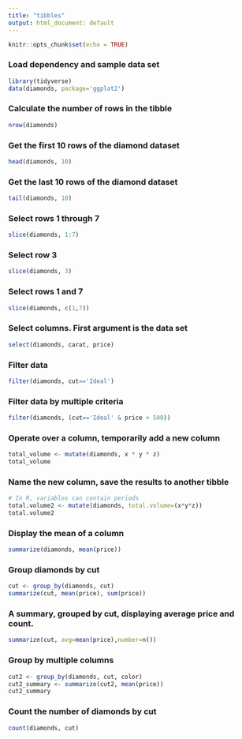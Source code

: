```yaml
---
title: "tibbles"
output: html_document: default
---
```


```r
knitr::opts_chunk$set(echo = TRUE)
```

### Load dependency and sample data set
```r
library(tidyverse)
data(diamonds, package='ggplot2')
```

### Calculate the number of rows in the tibble
```r
nrow(diamonds)
```

### Get the first 10 rows of the diamond dataset 
```r
head(diamonds, 10)
```

### Get the last 10 rows of the diamond dataset 
```r
tail(diamonds, 10)
```

### Select rows 1 through 7
```r
slice(diamonds, 1:7)
```

### Select row 3
```r
slice(diamonds, 3)
```

### Select rows 1 and 7
```r
slice(diamonds, c(1,7))
```

### Select columns. First argument is the data set
```r
select(diamonds, carat, price)
```

### Filter data
```r
filter(diamonds, cut=='Ideal')
```

### Filter data by multiple criteria
```r
filter(diamonds, (cut=='Ideal' & price > 500))
```

### Operate over a column, temporarily add a new column
```r
total_volume <- mutate(diamonds, x * y * z)
total_volume
```

### Name the new column, save the results to another tibble
```r
# In R, variables can contain periods
total.volume2 <- mutate(diamonds, total.volume=(x*y*z))
total.volume2
```

### Display the mean of a column
```r
summarize(diamonds, mean(price))
```

### Group diamonds by cut
```r
cut <- group_by(diamonds, cut)
summarize(cut, mean(price), sum(price))
```

### A summary, grouped by cut, displaying average price and count.
```r
summarize(cut, avg=mean(price),number=n())
```

### Group by multiple columns
```r
cut2 <- group_by(diamonds, cut, color)
cut2_summary <- summarize(cut2, mean(price))
cut2_summary
```

### Count the number of diamonds by cut
```r
count(diamonds, cut)
```

